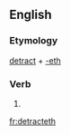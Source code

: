 ==English==

===Etymology===
[[detract]] + [[-eth]]

===Verb===
{{infl|en|verb form}}

# {{archaic third-person singular of|detract}}

[[fr:detracteth]]